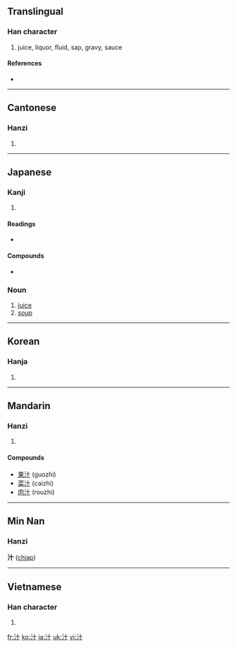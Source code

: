 ==Translingual==

===Han character===
{{Han char|rn=85|rad=水|as=02|sn=5|four=3410<sub>0</sub>|canj=水十 (EJ)|ids=⿰[[氵]][[十]]}}

# juice, liquor, fluid, sap, gravy, sauce<!--Character needs an etymology to explain why it is written this way, and the meaning behind the form of the character (i.e. "water" radical on left, etc.)-->

====References====
* {{Han ref|kx=0604.030|dkj=17104|dj=0997.120|hdz=31548.010|uh=6C41|ud=27713|bh=A5C4|bd=42436}}

----

==Cantonese==

===Hanzi===
{{yue-hanzi|jyut=|y=jap1}}

# {{defn|Cantonese|sort=水02}}

----

==Japanese==

===Kanji===
{{ja-kanji|grade=c|rs=水02}}

# {{defn|Japanese|sort=水02}}

====Readings====
* {{ja-readings|on=[[じゅう]] (jū)|kun=[[しる]] (shiru)}}

====Compounds====
* {{term|蕎麦汁||soba dipping sauce|tr=そばつゆ, soba tsuyu|sc=Jpan|lang=ja}}

===Noun===
{{ja-noun|k|hira=しる|rom=shiru}}

# [[juice]]
# [[soup]]

----

==Korean==

===Hanja===
{{ko-hanja|hangeul=[[집]], [[즙]]|eumhun=|rv=jip, jeup|mr=chip, chŭp|y=cip, cup}}

# {{defn|Korean|sort=水02}}

----

==Mandarin==

===Hanzi===
{{cmn-hanzi|pin=[[shī]] ([[shi1]]), [[xié]] ([[xie2]]), [[zhī]] ([[zhi1]])|wg=shih<sup>1</sup>, hsieh<sup>2</sup>, chih<sup>1</sup>}}<!--Can it please be added which pronunciation is used for which definition/situation for this character?-->

# {{defn|Mandarin|sort=水02}}

====Compounds====
* [[果汁]] (guozhi)
* [[菜汁]] (caizhi)
* [[肉汁]] (rouzhi)

----

==Min Nan==
===Hanzi===
'''汁''' ([[chiap]])

----

==Vietnamese==

===Han character===
{{vi-hantu|[[trấp]], [[chấp]]|rs=水02}}

# {{defn|Vietnamese|sort=水02}}

[[fr:汁]]
[[ko:汁]]
[[ja:汁]]
[[uk:汁]]
[[vi:汁]]